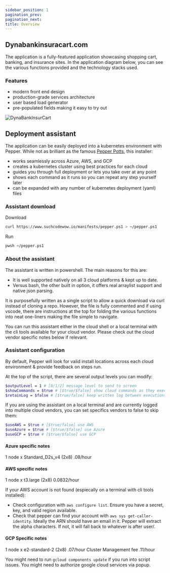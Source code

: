 ```yaml
---
sidebar_position: 1
pagination_prev:
pagination_next:
title: Overview
---
```


## Dynabankinsuracart.com

The application is a fully-featured application showcasing shopping cart, banking, and insurance sites. In the application diagram below, you can see the various functions provided and the technology stacks used.

### Features

- modern front end design
- production-grade services architecture
- user based load generator
- pre-populated fields making it easy to try out

![DynaBankInsurCart](/img/DynaBankInsuraCart.png)

## Deployment assistant

The application can be easily deployed into a kubernetes environment with Pepper. While not as brilliant as the famous [Pepper Potts](https://en.wikipedia.org/wiki/Pepper_Potts), this installer:

- works seamlessly across Azure, AWS, and GCP
- creates a kubernetes cluster using best practices for each cloud
- guides you through full deployment or lets you take over at any point
- shows each command as it runs so you can repeat any step yourself later
- can be expanded with any number of kubernetes deployment (yaml) files

### Assistant download

Download

```bash
curl https://www.suchcodewow.io/manifests/pepper.ps1 > ~/pepper.ps1
```

Run

```bash
pwsh ~/pepper.ps1
```

### About the assistant

The assistant is written in powershell. The main reasons for this are:

- It is well supported natively on all 3 cloud platforms & kept up to date.
- Versus bash, the other built in option, it offers real arraylist support and native json parsing.

It is purposefully written as a single script to allow a quick download via curl instead of cloning a repo. However, the file is fully commented and if using vscode, there are instructions at the top for folding the various functions into neat one-liners making the file simple to navigate.

You can run this assistant either in the cloud shell or a local terminal with the cli tools available for your cloud vendor. Please check out the cloud vendor specific notes below if relevant.

### Assistant configuration

By default, Pepper will look for valid install locations across each cloud environment & provide feedback on steps run.

At the top of the script, there are several output levels you can modify:

```bash
$outputLevel = 1 # [0/1/2] message level to send to screen
$showCommands = $true # [$true/$false] show cloud commands as they execute
$retainLog = $false # [$true/false] keep written log between executions
```

If you are using the assistant on a local terminal and are currently logged into multiple cloud vendors, you can set specifics vendors to false to skip them:

```bash
$useAWS = $true # [$true/false] use AWS
$useAzure = $true # [$true/$false] use Azure
$useGCP = $true # [$true/$false] use GCP
```

#### Azure specific notes

1 node x Standard_D2s_v4 (2x8) .08/hour

#### AWS specific notes

1 node x t3.large (2x8) 0.0832/hour

If your AWS account is not found (espiecally on a terminal with cli tools installed):

- Check configuration with `aws configure list`. Ensure you have a secret, key, and valid region available.
- Check that pepper can find your account with `aws sys get-caller-identity`. Ideally the ARN should have an email in it. Pepper will extract the alpha characters. If not, it will fall back to whatever is after user/.

#### GCP Specific notes

1 node x e2-standard-2 (2x8) .07/hour
Cluster Management fee .11/hour

You might need to run `gcloud components update` if you run into script issues.
You might need to authorize google cloud services via popup.
